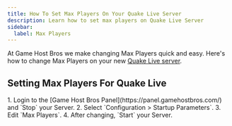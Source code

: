 ```yaml
---
title: How To Set Max Players On Your Quake Live Server
description: Learn how to set max players on Quake Live Server
sidebar:
  label: Max Players
---
```


At Game Host Bros we make changing Max Players quick and easy. Here's how to change Max Players on your new [Quake Live server](https://www.gamehostbros.com/quake-live-server-hosting/).

## Setting Max Players For Quake Live

<Steps>
1. Login to the [Game Host Bros Panel](https://panel.gamehostbros.com/) and `Stop` your Server.
2. Select `Configuration > Startup Parameters`.
3. Edit `Max Players`.
4. After changing, `Start` your Server.
</Steps>
